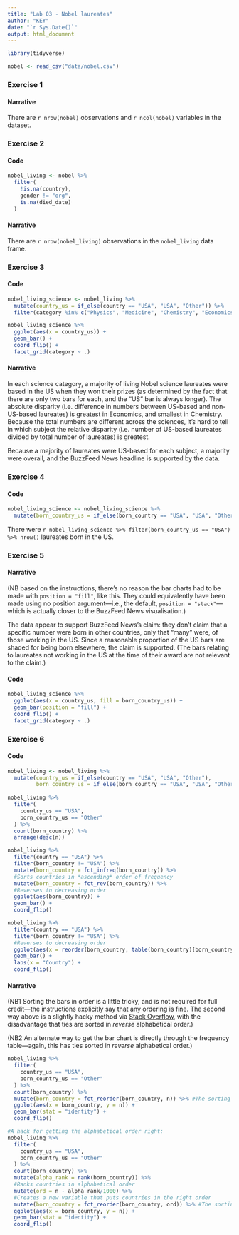 ```yaml
---
title: "Lab 03 - Nobel laureates"
author: "KEY"
date: "`r Sys.Date()`"
output: html_document
---
```


```r
library(tidyverse)
```

```r
nobel <- read_csv("data/nobel.csv")
```

### Exercise 1

#### Narrative

There are `r nrow(nobel)` observations and `r ncol(nobel)` variables in the dataset.

### Exercise 2

#### Code

```r
nobel_living <- nobel %>%
  filter(
    !is.na(country),
    gender != "org",
    is.na(died_date)
  )
```

#### Narrative

There are `r nrow(nobel_living)` observations in the `nobel_living` data frame.

### Exercise 3

#### Code

```r
nobel_living_science <- nobel_living %>%
  mutate(country_us = if_else(country == "USA", "USA", "Other")) %>%
  filter(category %in% c("Physics", "Medicine", "Chemistry", "Economics"))
```

```r
nobel_living_science %>%
  ggplot(aes(x = country_us)) +
  geom_bar() +
  coord_flip() +
  facet_grid(category ~ .)
```

#### Narrative

In each science category, a majority of living Nobel science laureates were based in the US when they won their prizes (as determined by the fact that there are only two bars for each, and the "US" bar is always longer).  The absolute disparity (i.e. difference in numbers between US-based and non-US-based laureates) is greatest in Economics, and smallest in Chemistry.  Because the total numbers are different across the sciences, it's hard to tell in which subject the relative disparity (i.e. number of US-based laureates divided by total number of laureates) is greatest.

Because a majority of laureates were US-based for each subject, a majority were overall, and the BuzzFeed News headline is supported by the data.

### Exercise 4

#### Code

```r
nobel_living_science <- nobel_living_science %>%
  mutate(born_country_us = if_else(born_country == "USA", "USA", "Other"))
```

There were `r nobel_living_science %>% filter(born_country_us == "USA") %>% nrow()` laureates born in the US.

### Exercise 5

#### Narrative

(NB based on the instructions, there's no reason the bar charts had to be made with `position = "fill"`, like this.  They could equivalently have been made using no position argument---i.e., the default, `position = "stack"`---which is actually closer to the BuzzFeed News visualisation.)

The data appear to support BuzzFeed News's claim: they don't claim that a specific number were born in other countries, only that "many" were, of those working in the US.  Since a reasonable proportion of the US bars are shaded for being born elsewhere, the claim is supported.  (The bars relating to laureates not working in the US at the time of their award are not relevant to the claim.)

#### Code

```r
nobel_living_science %>%
  ggplot(aes(x = country_us, fill = born_country_us)) +
  geom_bar(position = "fill") +
  coord_flip() +
  facet_grid(category ~ .)
```

### Exercise 6

#### Code

```r
nobel_living <- nobel_living %>%
  mutate(country_us = if_else(country == "USA", "USA", "Other"),
         born_country_us = if_else(born_country == "USA", "USA", "Other"))
  
nobel_living %>%
  filter(
    country_us == "USA",
    born_country_us == "Other"
  ) %>%
  count(born_country) %>%
  arrange(desc(n))
```

```r
nobel_living %>%
  filter(country == "USA") %>%
  filter(born_country != "USA") %>%
  mutate(born_country = fct_infreq(born_country)) %>%
  #Sorts countries in *ascending* order of frequency
  mutate(born_country = fct_rev(born_country)) %>%
  #Reverses to decreasing order
  ggplot(aes(born_country)) +
  geom_bar() +
  coord_flip()
```

```r
nobel_living %>%
  filter(country == "USA") %>%
  filter(born_country != "USA") %>%
  #Reverses to decreasing order
  ggplot(aes(x = reorder(born_country, table(born_country)[born_country]))) +
  geom_bar() +
  labs(x = "Country") +
  coord_flip()
```

#### Narrative

(NB1 Sorting the bars in order is a little tricky, and is not required for full credit---the instructions explicitly say that any ordering is fine.  The second way above is a slightly hacky method via [Stack Overflow](https://stackoverflow.com/a/27448463), with the disadvantage that ties are sorted in *reverse* alphabetical order.)

(NB2 An alternate way to get the bar chart is directly through the frequency table---again, this has ties sorted in *reverse* alphabetical order.)

```r
nobel_living %>%
  filter(
    country_us == "USA",
    born_country_us == "Other"
  ) %>%
  count(born_country) %>%
  mutate(born_country = fct_reorder(born_country, n)) %>% #The sorting line
  ggplot(aes(x = born_country, y = n)) +
  geom_bar(stat = "identity") +
  coord_flip()
```

```r
#A hack for getting the alphabetical order right:
nobel_living %>%
  filter(
    country_us == "USA",
    born_country_us == "Other"
  ) %>%
  count(born_country) %>%
  mutate(alpha_rank = rank(born_country)) %>%
  #Ranks countries in alphabetical order
  mutate(ord = n - alpha_rank/1000) %>%
  #Creates a new variable that puts countries in the right order
  mutate(born_country = fct_reorder(born_country, ord)) %>% #The sorting line
  ggplot(aes(x = born_country, y = n)) +
  geom_bar(stat = "identity") +
  coord_flip()
```